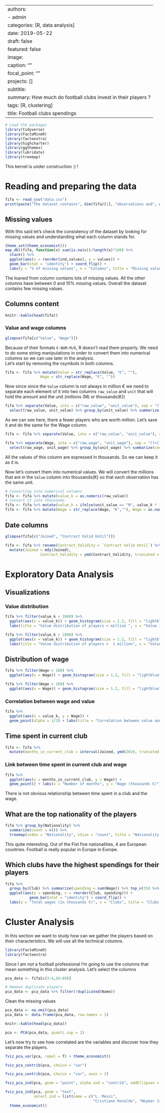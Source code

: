 ﻿---
authors:
- admin
categories: [R, data analysis]
date: 2019-05-22
draft: false
featured: false
image:
  caption: ""
  focal_point: ""
projects: []
subtitle: 
summary: How much do football clubs invest in their players ?
tags: [R, clustering]
title: Football clubs spendings
---

```r
# Load the packages 
library(tidyverse)
library(FactoMineR)
library(factoextra)
library(highcharter)
library(ggthemes)
library(lubridate)
library(treemap)
```
This kernel is under construction :) !  

# Reading and preparing the data

```r
fifa <- read_csv("data.csv")
print(paste("The dataset contains", dim(fifa)[1], "observations and", dim(fifa)[2], "columns"))
```

## Missing values

With this said let's check the consistency of the dataset by looking for missing values and understanding what each column stands for.

```r
theme_set(theme_economist())
map_dbl(fifa, function(x) sum(is.na(x))/length(x)*100) %>%
  stack() %>%
  ggplot(aes(x = reorder(ind,values), y = values)) + 
  geom_bar(stat = 'identity') + coord_flip() +
  labs(y = "% of missing values", x = "Columns", title = "Missing values")
```

The loaned from column contains lots of missing values. All the other columns have between 0 and 10% missing values. Overall the dataset contains few missing values.

## Columns content

```r
knitr::kable(head(fifa))
```

### Value and wage columns 

```r
glimpse(fifa[c("Value", "Wage")])
```

Because of their formats `€-NUM-M/K`, R doesn't read them properly. We need to do some string manipulations in order to convert them into numerical columns so we can use later in the analysis.  
Let's start by removing the `€`symbols in both columns.

```r
fifa <- fifa %>% mutate(Value = str_replace(Value, "€", ""),
                Wage = str_replace(Wage, "€", ""))
```

Now since since the `Value` column is not always in million € we need to separate each element of it into two columns `raw_value` and `unit` that will hold the amount and the unit (millions (M) or thousands(K))

```r
fifa %>% separate(Value, into = c("raw_value", "unit_value"), sep = "(?=[:LETTER:])") %>%
  select(raw_value, unit_value) %>% group_by(unit_value) %>% summarize(count = n())
```

As we can see here, there a fewer players who are worth million. Let's save it and do the same for the Wage column.
```r
fifa <- fifa %>% separate(Value, into = c("raw_value", "unit_value"), sep = "(?=[:LETTER:])")
```


```r
fifa %>% separate(Wage, into = c("raw_wage", "unit_wage"), sep = "(?=[:LETTER:])") %>%
  select(raw_wage, unit_wage) %>% group_by(unit_wage) %>% summarize(count = n())
```

All the values of this column are expressed in thousands. So we can keep it as it is.  

Now let's convert them into numerical values. We will convert the millions that are in the `Value` column into thousands(K) so that each observation has the same unit.  

```r
# Converting into numerical columns
fifa <- fifa %>% mutate(value_k = as.numeric(raw_value)) 
# Convert it into thousands
fifa <- fifa %>% mutate(value_k = ifelse(unit_value == "M", value_k * 1000, value_k))
fifa <- fifa %>% mutate(Wage = str_replace(Wage, "K",""), Wage = as.numeric(Wage))
```

## Date columns

```r
glimpse(fifa[c("Joined", "Contract Valid Until")])
```
```r
fifa <- fifa %>% rename(Contract_Validity = `Contract Valid Until`) %>%
  mutate(Joined = mdy(Joined), 
                Contract_Validity = ymd(Contract_Validity, truncated = 2L))
```

# Exploratory Data Analysis

## Visualizations 
### Value distribution

```r
fifa %>% filter(value_k < 1000) %>%
  ggplot(aes(x = value_k)) + geom_histogram(size = 1.2, fill = "lightblue", color = 'black') +
  labs(title = "Value distribution of players < million ", x = "Value in K €")
```
```r
fifa %>% filter(value_k > 1000) %>%
  ggplot(aes(x = value_k)) + geom_histogram(size = 1.2, fill = "lightblue", color = 'black') +
  labs(title = "Value distribution of players >  1 million", x = "Value in €")
```

## Distribution of wage
```r
fifa %>% filter(Wage < 100) %>%
  ggplot(aes(x = Wage)) + geom_histogram(size = 1.2, fill = "lightblue", color = 'black') + labs(title = "Distribution of wage < 100k €")
```

```r
fifa %>% filter(Wage > 100) %>%
  ggplot(aes(x = Wage)) + geom_histogram(size = 1.2, fill = "lightblue", color = 'black') + labs(title = "Distribution of wage > 100k €")
```
### Correlation between wage and value

```r
fifa %>%
  ggplot(aes(x = value_k, y = Wage)) +
  geom_point(alpha = 1/3) + labs(title = "Correlation between value and wage", x = "Value (in thousands €)")
```

## Time spent in current club
```r
fifa <- fifa %>% 
  mutate(months_in_current_club = interval(Joined, ymd(2019, truncated = 2L))/months(1))
```

### Link between time spent in current club and wage
```r
fifa %>%
  ggplot(aes(x = months_in_current_club, y = Wage)) +
  geom_point() + labs(x = "Number of months", y = "Wage (thousands €)")
```

There is not obvious relationship between time spent in a club and the wage. 

## What are the top nationality of the players

```r
fifa %>% group_by(Nationality) %>%
  summarize(count = n()) %>%
  treemap(index = "Nationality", vSize = "count", title = "Nationality of players")
```

This quite interesting. Out of the Fist five nationalities, 4 are European countries. Football is really popular in Europe in Europe.

## Which clubs have the highest spendings for their players

```r
fifa %>%
  group_by(Club) %>% summarize(spending = sum(Wage)) %>% top_n(35) %>%
  ggplot(aes(y = spending, x = reorder(Club, spending))) + 
           geom_bar(stat = "identity") + coord_flip() + 
  labs(y = "Total wages (in thousands €)", x = "Clubs", title = "Clubs spendings in wages")
```

# Cluster Analysis

In this section we want to study how can we gather the players based on their characteristics. We will use all the technical columns.

```r
library(FactoMineR)
library(factoextra)
```

Since I am not a football professional I'm going to use the columns that mean something in this cluster analysis.
Let's select the columns


```r
pca_data <- fifa[c(3:4,56:89)]
```
```r
# Remove duplicate players
pca_data <- pca_data %>% filter(!duplicated(Name))
```

Clean the missing values

```r
pca_data <- na.omit(pca_data)
pca_data <- data.frame(pca_data, row.names = 1)
```

```r
knitr::kable(head(pca_data))
```


```r
pca <- PCA(pca_data, quanti.sup = 1)
```

Let's now try to see how correlated are the variables and discover how they separate the players.

```r
fviz_pca_var(pca, repel = T) + theme_economist()
```

```r
fviz_pca_contrib(pca, choice = "var")
```

```r
fviz_pca_contrib(pca, choice = "var", axes = 2)
```


```r
fviz_pca_ind(pca, geom = "point", alpha.ind = "contrib", addEllipses = T) + theme_economist()
```

```r
fviz_pca_ind(pca, geom = "text", 
             select.ind = list(name = c("L. Messi", 
                                        "Cristiano Ronaldo", "Neymar Jr", "E. Hazard"))) + 
  theme_economist()
```

